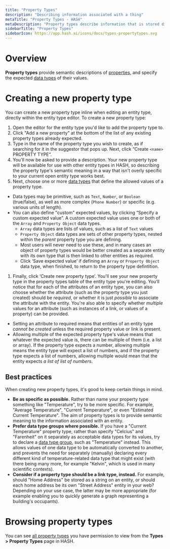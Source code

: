```yaml
---
title: "Property Types"
description: "Describing information associated with a thing"
metaTitle: "Property Types - HASH"
metaDescription: "Property types describe information that is stored directly on a thing, without reference to any other entity"
sidebarTitle: "Property Types"
sidebarIcon: https://app.hash.ai/icons/docs/types-propertytypes.svg
---
```


# Overview

**Property types** provide semantic descriptions of [properties](/guide/entities/attributes#properties), and specify the expected [data types](/guide/types/data-types) of their values.

# Creating a new property type

You can create a new property type inline when editing an entity type, directly within the entity type editor. To create a new property type:

1. Open the editor for the entity type you'd like to add the property type to.
1. Click "Add a new property" at the bottom of the list of any existing property types already expected.
1. Type in the name of the property type you wish to create, as if searching for it in the suggestor that pops up. Next, click “Create `<name>` PROPERTY TYPE”.
1. You'll now be asked to provide a description. Your new property type will be available for use with other entity types in HASH, so describing the property type's semantic meaning in a way that isn't overly specific to your current open entity type works best.
1. Next, choose one or more [data types](/guide/types/data-types) that define the allowed values of a property type.

- Data types may be primitive, such as `Text`, `Number`, or `Boolean` (true/false), as well as more complex (`Phone Number`) or specific (e.g. various units of length).
- You can also define "custom" expected values, by clicking “Specify a custom expected value”. A custom expected value uses one or both of the `Array` and `Property Object` data types.
  - `Array` data types are lists of values, such as a list of `Text` values
  - `Property Object` data types are sets of other property types, nested within the _parent_ property type you are defining.
  - Most users will never need to use these, and in many cases an object of property types would be better created as a separate entity with its own type that is then linked to other entities as required.
  - Click ‘Save expected value’ if defining an `Array` or `Property Object` data type, when finished, to return to the property type defintition.

1. Finally, click ‘Create new property type’. You'll see your new property type in the property types table of the entity type you're editing. You’ll notice that for each of the attributes of an entity type, you can also choose whether the attribute (such as the property type you just created) should be _required_, or whether it is just _possible_ to associate the attribute with the entity. You're also able to specify whether _multiple_ values for an attribute (such as instances of a link, or values of a property) can be provided.

- Setting an attribute to required means that entities of an entity type _cannot be created_ unless the required property value or link is present.
- Allowing multiple of the expected property type's value means that whatever the expected value is, there can be multiple of them (i.e. a list or array). If the property type expects a number, allowing multiple means the entity type will expect a list of numbers, and if the property type expects a list of numbers, allowing multiple would mean that the entity expects _a list of list of numbers_.

## Best practices

When creating new property types, it's good to keep certain things in mind.

- **Be as specific as possible.** Rather than name your property type something like "Temperature", try to be more specific. For example, "Average Temperature", "Current Temperature", or even "Estimated Current Temperature". The aim of property types is to provide semantic meaning to the information associated with an entity.
- **Prefer data type groups where possible.** If you have a "Current Temperature" property type, rather than specify "Celcius" and "Farenheit" on it separately as acceptable data types for its values, try to declare a [data type group](/guide/types/data-types#data-type-group), such as "Temperature" instead. This allows values of one data type to be automatically converted to another, and prevents the need for separately (manually) declaring every different kind of temperature-related data type that might exist (with there being many more, for example "Kelvin", which is used in many scientific contexts).
- **Consider if a property type should be a link type, instead.** For example, should "Home Address" be stored as a string on an entity, or should each home address be its own "Street Address" entity in your web? Depending on your use case, the latter may be more appropriate (for example enabling you to quickly generate a graph representing a building's occupants).

# Browsing property types

You can see [all property types](https://app.hash.ai/types/property-type) you have permission to view from the **Types > Property Types** page in HASH.

